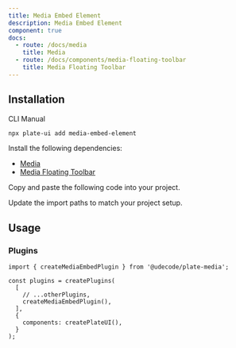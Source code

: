 ```yaml
---
title: Media Embed Element
description: Media Embed Element
component: true
docs:
  - route: /docs/media
    title: Media
  - route: /docs/components/media-floating-toolbar
    title: Media Floating Toolbar
---
```


<ComponentPreview name="playground-demo" id="media" />

## Installation

<Tabs defaultValue="cli">

<TabsList>
<TabsTrigger value="cli">CLI</TabsTrigger>
<TabsTrigger value="manual">Manual</TabsTrigger>
</TabsList>
<TabsContent value="cli">

```bash
npx plate-ui add media-embed-element
```

</TabsContent>

<TabsContent value="manual">

<Steps>

<Step>

Install the following dependencies:

- [Media](/docs/media)
- [Media Floating Toolbar](/docs/components/media-floating-toolbar)

</Step>

<Step>

Copy and paste the following code into your project.

</Step>

<ComponentSource name="media-embed-element" />
<Step>

Update the import paths to match your project setup.

</Step>

</Steps>

</TabsContent>

</Tabs>

## Usage

### Plugins

```tsx
import { createMediaEmbedPlugin } from '@udecode/plate-media';

const plugins = createPlugins(
  [
    // ...otherPlugins,
    createMediaEmbedPlugin(),
  ],
  {
    components: createPlateUI(),
  }
);
```
